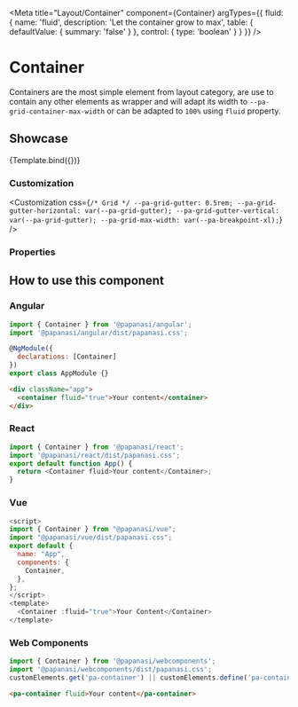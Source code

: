 
<Meta
  title="Layout/Container"
  component={Container}
  argTypes={{
    fluid: {
      name: 'fluid',
      description: 'Let the container grow to max',
      table: {
        defaultValue: { summary: 'false' }
      },
      control: {
        type: 'boolean'
      }
    }
  }}
/>


# Container

Containers are the most simple element from layout category, are use to contain any other elements as wrapper and will adapt its width to `--pa-grid-container-max-width` or can be adapted to `100%` using `fluid` property.

## Showcase

<Canvas>
  <Story
    name="Default"
    args={{
      fluid: false
    }}
  >
    {Template.bind({})}
  </Story>
</Canvas>

### Customization

<Customization
  css={`
    /* Grid */
    --pa-grid-gutter: 0.5rem;
    --pa-grid-gutter-horizontal: var(--pa-grid-gutter);
    --pa-grid-gutter-vertical: var(--pa-grid-gutter);
    --pa-grid-max-width: var(--pa-breakpoint-xl);
  `}
/>

### Properties

<ArgsTable story="Default" of={Container} />

## How to use this component

### Angular

```js
import { Container } from '@papanasi/angular';
import '@papanasi/angular/dist/papanasi.css';

@NgModule({
  declarations: [Container]
})
export class AppModule {}
```

```html
<div className="app">
  <container fluid="true">Your content</container>
</div>
```

### React

```js
import { Container } from '@papanasi/react';
import '@papanasi/react/dist/papanasi.css';
export default function App() {
  return <Container fluid>Your content</Container>;
}
```

### Vue

```js
<script>
import { Container } from "@papanasi/vue";
import "@papanasi/vue/dist/papanasi.css";
export default {
  name: "App",
  components: {
    Container,
  },
};
</script>
<template>
  <Container :fluid="true">Your Content</Container>
</template>
```

### Web Components

```js
import { Container } from '@papanasi/webcomponents';
import '@papanasi/webcomponents/dist/papanasi.css';
customElements.get('pa-container') || customElements.define('pa-container', Container);
```

```html
<pa-container fluid>Your content</pa-container>
```
